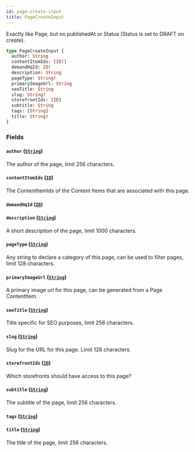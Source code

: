 ```yaml
---
id: page-create-input
title: PageCreateInput
---
```



Exactly like Page, but no publishedAt or Status (Status is set to DRAFT on create).


```graphql
type PageCreateInput {
  author: String
  contentItemIds: [ID!]
  demandHqId: ID!
  description: String
  pageType: String!
  primaryImageUrl: String
  seoTitle: String
  slug: String!
  storefrontIds: [ID]
  subtitle: String
  tags: [String]
  title: String!
}
```


### Fields

#### `author` ([`String`](/developers/demandhq-apis/demand-api/graphql/reference/scalars/string))

The author of the page, limit 256 characters.


#### `contentItemIds` ([`ID`](/developers/demandhq-apis/demand-api/graphql/reference/scalars/id))

The ContentItemIds of the Content Items that are associated with this page.


#### `demandHqId` ([`ID`](/developers/demandhq-apis/demand-api/graphql/reference/scalars/id))




#### `description` ([`String`](/developers/demandhq-apis/demand-api/graphql/reference/scalars/string))

A short description of the page, limit 1000 characters.


#### `pageType` ([`String`](/developers/demandhq-apis/demand-api/graphql/reference/scalars/string))

Any string to declare a category of this page, can be used to filter pages, limit 128 characters.


#### `primaryImageUrl` ([`String`](/developers/demandhq-apis/demand-api/graphql/reference/scalars/string))

A primary image url for this page, can be generated from a Page ContentItem.


#### `seoTitle` ([`String`](/developers/demandhq-apis/demand-api/graphql/reference/scalars/string))

Title specific for SEO purposes, limit 256 characters.


#### `slug` ([`String`](/developers/demandhq-apis/demand-api/graphql/reference/scalars/string))

Slug for the URL for this page. Limit 128 characters.


#### `storefrontIds` ([`ID`](/developers/demandhq-apis/demand-api/graphql/reference/scalars/id))

Which storefronts should have access to this page?


#### `subtitle` ([`String`](/developers/demandhq-apis/demand-api/graphql/reference/scalars/string))

The subtitle of the page, limit 256 characters.


#### `tags` ([`String`](/developers/demandhq-apis/demand-api/graphql/reference/scalars/string))




#### `title` ([`String`](/developers/demandhq-apis/demand-api/graphql/reference/scalars/string))

The title of the page, limit 256 characters.




